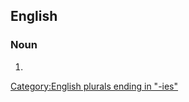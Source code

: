 ==English==

===Noun===
{{head|en|noun form}}

# {{plural of|autoimmunity|lang=en}}

[[Category:English plurals ending in "-ies"]]
